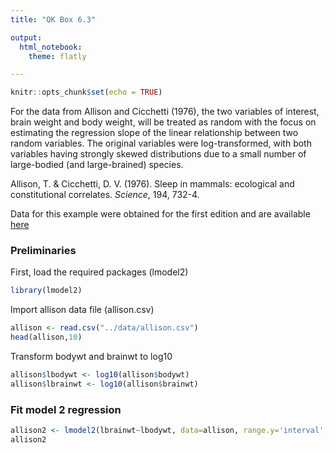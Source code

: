 ```yaml
---
title: "QK Box 6.3"

output: 
  html_notebook:
    theme: flatly

---
```


```r
knitr::opts_chunk$set(echo = TRUE)
```

For the data from Allison and Cicchetti (1976), the two variables of interest, brain weight and body weight, will be treated as random with the focus on estimating the regression slope of the linear relationship between two random variables. The original variables were log-transformed, with both variables having strongly skewed distributions due to a small number of large-bodied (and large-brained) species.

Allison, T. & Cicchetti, D. V. (1976). Sleep in mammals: ecological and constitutional correlates. *Science*, 194, 732-4.

Data for this example were obtained for the first edition and are available [here](../data/allison.csv)

### Preliminaries

First, load the required packages (lmodel2)

```r
library(lmodel2)
```

Import allison data file (allison.csv)

```r
allison <- read.csv("../data/allison.csv")
head(allison,10)
```

Transform bodywt and brainwt to log10

```r
allison$lbodywt <- log10(allison$bodywt)
allison$lbrainwt <- log10(allison$brainwt)
```

### Fit model 2 regression

```r
allison2 <- lmodel2(lbrainwt~lbodywt, data=allison, range.y='interval', range.x='interval', nperm=1000)
allison2
```
